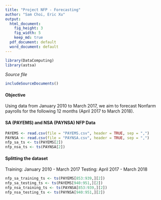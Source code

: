 ```yaml
---
title: "Project NFP - Forecasting"
author: "Sam Choi, Eric Xu"
output:
  html_document:
    fig_height: 3
    fig_width: 5
    keep_md: true
  pdf_document: default
  word_document: default
---
```

<!-- Don't edit in between this line and the one below -->
```r
library(DataComputing)
library(astsa)
```
*Source file* 
```r
includeSourceDocuments()
```
#### Objective
Using data from January 2010 to March 2017, we aim to forecast Nonfarm payrolls for the following 12 months (April 2017 to March 2018).
<br>

#### SA (PAYEMS) and NSA (PAYNSA) NFP Data
```r
PAYEMS <- read.csv(file = "PAYEMS.csv", header = TRUE, sep = ",")
PAYNSA <- read.csv(file = "PAYNSA.csv", header = TRUE, sep = ",")
nfp_sa_ts <- ts(PAYEMS[2])
nfp_nsa_ts <- ts(PAYNSA[2])
```

#### Splitting the dataset
Training: January 2010 - March 2017
Testing: April 2017 - March 2018
```r
nfp_sa_training_ts <- ts(PAYEMS[853:939,][2])
nfp_sa_testing_ts <- ts(PAYEMS[940:951,][2])
nfp_nsa_training_ts <- ts(PAYNSA[853:939,][2])
nfp_nsa_testing_ts <- ts(PAYNSA[940:951,][2])
```

#### 











